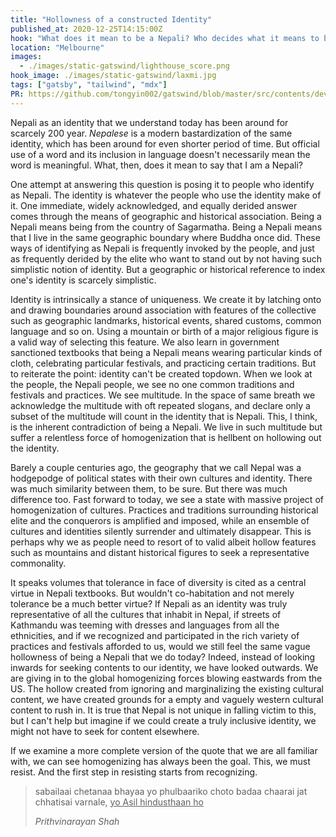 ```yaml
---
title: "Hollowness of a constructed Identity"
published_at: 2020-12-25T14:15:00Z
hook: "What does it mean to be a Nepali? Who decides what it means to be a Nepali?"
location: "Melbourne"
images:
  - ./images/static-gatswind/lighthouse_score.png
hook_image: ./images/static-gatswind/laxmi.jpg
tags: ["gatsby", "tailwind", "mdx"]
PR: https://github.com/tongyin002/gatswind/blob/master/src/contents/dev-posts/static-gatswind.mdx
---
```



Nepali as an identity that we understand today has been around for scarcely 200 year. _Nepalese_ is a modern bastardization of the same identity, which has been around for even shorter period of time. But official use of a word and its inclusion in language doesn't necessarily mean the word is meaningful. What, then, does it mean to say that I am a Nepali?

One attempt at answering this question is posing it to people who identify as Nepali. The identity is whatever the people who use the identity make of it. One immediate, widely acknowledged, and equally derided answer comes through the means of geographic and historical association. Being a Nepali means being from the country of Sagarmatha. Being a Nepali means that I live in the same geographic boundary where Buddha once did. These ways of identifying as Nepali is frequently invoked by the people, and just as frequently derided by the elite who want to stand out by not having such simplistic notion of identity. But a geographic or historical reference to index one's identity is scarcely simplistic.

Identity is intrinsically a stance of uniqueness. We create it by latching onto and drawing boundaries around association with features of the collective such as geographic landmarks, historical events, shared customs, common language and so on. Using a mountain or birth of a major religious figure is a valid way of selecting this feature. We also learn in government sanctioned textbooks that being a Nepali means wearing particular kinds of cloth, celebrating particular festivals, and practicing certain traditions. But to reiterate the point: identity can't be created topdown. When we look at the people, the Nepali people, we see no one common traditions and festivals and practices. We see multitude. In the space of same breath we acknowledge the multitude with oft repeated slogans, and declare only a subset of the multitude will count in the identity that is Nepali. This, I think, is the inherent contradiction of being a Nepali. We live in such multitude but suffer a relentless force of homogenization that is hellbent on hollowing out the identity.

Barely a couple centuries ago, the geography that we call Nepal was a hodgepodge of political states with their own cultures and identity. There was much similarity between them, to be sure. But there was much difference too. Fast forward to today, we see a state with massive project of homogenization of cultures. Practices and traditions surrounding historical elite and the conquerors is amplified and imposed, while an ensemble of cultures and identities silently surrender and ultimately disappear. This is perhaps why we as people need to resort of to valid albeit hollow features such as mountains and distant historical figures to seek a representative commonality.

It speaks volumes that tolerance in face of diversity is cited as a central virtue in Nepali textbooks. But wouldn't co-habitation and not merely tolerance be a much better virtue? If Nepali as an identity was truly representative of all the cultures that inhabit in Nepal, if streets of Kathmandu was teeming with dresses and languages from all the ethnicities, and if we recognized and participated in the rich variety of practices and festivals afforded to us, would we still feel the same vague hollowness of being a Nepali that we do today? Indeed, instead of looking inwards for seeking contents to our identity, we have looked outwards. We are giving in to the global homogenizing forces blowing eastwards from the US. The hollow created from ignoring and marginalizing the existing cultural content, we have created grounds for a empty and vaguely western cultural content to rush in. It is true that Nepal is not unique in falling victim to this, but I can't help but imagine if we could create a truly inclusive identity, we might not have to seek for content elsewhere.

If we examine a more complete version of the quote that we are all familiar with, we can see homogenizing has always been the goal. This, we must resist. And the first step in resisting starts from recognizing.

> sabailaai chetanaa bhayaa yo phulbaariko choto badaa chaarai jat chhatisai varnale, <u>yo Asil hindusthaan ho</u>
>
> <cite>Prithvinarayan Shah</cite>

